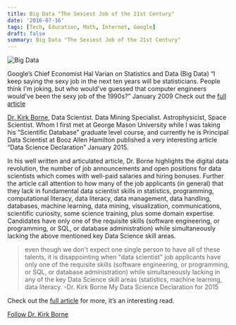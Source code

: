 ```yaml
---
title: Big Data "The Sexiest Job of the 21st Century"
date: '2016-07-16'
tags: [Tech, Education, Math, Internet, Google]
draft: false
summary: Big Data "The Sexiest Job of the 21st Century"
---
```


<img className="inline" src="/static/images/Blog/big_data.jpg" alt="Big Data" />

Google’s Chief Economist Hal Varian on Statistics and Data (Big Data)
“I keep saying the sexy job in the next ten years will be statisticians. People think I'm joking, but who would've guessed that computer engineers would've been the sexy job of the 1990s?” January 2009
Check out the [full article](http://www.mckinseyquarterly.com/Hal_Varian_on_how_the_Web_challenges_managers_2286)

[Dr. Kirk Borne](http://kirkborne.net/), Data Scientist. Data Mining Specialist. Astrophysicist, Space Scientist. Whom I first met at George Mason University while I was taking his “Scientific Database” graduate level course, and currently he is Principal Data Scientist at Booz Allen Hamilton published a very interesting article “Data Science Declaration” January 2015.

In his well written and articulated article, Dr. Borne highlights the digital data revolution, the number of job announcements and open positions for data scientists which comes with well-paid salaries and hiring bonuses. Further the article call attention to how many of the job applicants (in general) that they lack in fundamental data scientist skills in statistics, programming, computational literacy, data literacy, data management, data handling, databases, machine learning, data mining, visualization, communications, scientific curiosity, some science training, plus some domain expertise. Candidates have only one of the requisite skills (software engineering, or programming, or SQL, or database administration) while simultaneously lacking the above mentioned key Data Science skill areas.

> even though we don't expect one single person to have all of these talents, it is disappointing when "data scientist" job applicants have only one of the requisite skills (software engineering, or programming, or SQL, or database administration) while simultaneously lacking in any of the key Data Science skill areas (statistics, machine learning, data literacy.
-Dr. Kirk Borne My Data Science Declaration for 2015

Check out the [full article](http://rocketdatascience.org/?p=169) for more, it’s an interesting read.

[Follow Dr. Kirk Borne](https://twitter.com/KirkDBorne)

